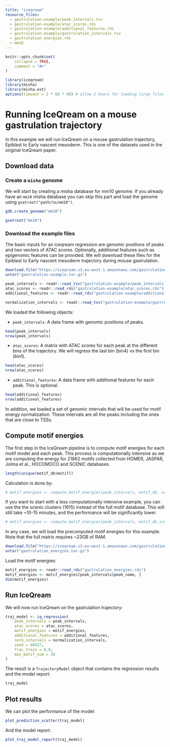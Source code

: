 ```yaml
---
title: "iceqream"
resource_files:
  - gastrulation-example/peak_intervals.tsv
  - gastrulation-example/atac_scores.rds
  - gastrulation-example/additional_features.rds
  - gastrulation-example/gastrulation_intervals.tsv  
  - gastrulation_energies.rds
  - mm10
---
```


```r
knitr::opts_chunk$set(
    collapse = TRUE,
    comment = "#>"
)
```

```r
library(iceqream)
library(misha)
library(misha.ext)
options(timeout = 2 * 60 * 60) # allow 2 hours for loading large files
```

# Running IceQream on a mouse gastrulation trajectory 

In this example we will run IceQream on a mouse gastrulation trajectory, Epiblast to Early nascent mesoderm. This is one of the datasets used in the original IceQream paper.

## Download data 

### Create a `misha` genome

We will start by creating a misha database for mm10 genome. If you already have an `mm10` misha database you can skip this part and load the genome using `gsetroot("path/to/mm10")`.

```r
gdb.create_genome("mm10")
```

```r
gsetroot("mm10")
```

### Download the example files

The basic inputs for an iceqream regression are genomic positions of peaks and two vectors of ATAC scores. Optionally, additional features such as epigenomic features can be provided. We will download these files for the Epiblast to Early nascent mesoderm trajectory during mouse gastrulation.

<!-- https://iceqream.s3.eu-west-1.amazonaws.com/gastrulation-example.tar.gz -->

```r
download.file("https://iceqream.s3.eu-west-1.amazonaws.com/gastrulation-example.tar.gz", "gastrulation-example.tar.gz")
untar("gastrulation-example.tar.gz")
```

```r
peak_intervals <- readr::read_tsv("gastrulation-example/peak_intervals.tsv", show_col_types = FALSE)
atac_scores <- readr::read_rds("gastrulation-example/atac_scores.rds")
additional_features <- readr::read_rds("gastrulation-example/additional_features.rds")

normalization_intervals <- readr::read_tsv("gastrulation-example/gastrulation_intervals.tsv", show_col_types = FALSE)
```

We loaded the following objects:

- `peak_intervals`: A data frame with genomic positions of peaks.

```r
head(peak_intervals)
nrow(peak_intervals)
```

- `atac_scores`: A matrix with ATAC scores for each peak at the different bins of the trajectory. We will regress the last bin (bin4) vs the first bin (bin1).

```r
head(atac_scores)
nrow(atac_scores)
```

- `additional_features`: A data frame with additional features for each peak. This is optional.

```r
head(additional_features)
nrow(additional_features)
```

In addition, we loaded a set of genomic intervals that will be used for motif energy normalization. These intervals are all the peaks including the ones that are close to TSSs.

## Compute motif energies 

The first step in the IceQream pipeline is to compute motif energies for each motif model and each peak. This process is computationally intensive as we are computing the energy for 21862 motifs collected from HOMER, JASPAR, Jolma et al., HOCOMOCO and SCENIC databases.

```r
length(unique(motif_db$motif))
```

Calculation is done by: 

```r
# motif_energies <- compute_motif_energies(peak_intervals, motif_db, normalization_intervals = normalization_intervals)
```

If you want to start with a less computationally intensive example, you can use the the scenic clusters (1615) instead of the full motif database. This will still take ~10-15 minutes, and the performance will be significantly lower.

```r
# motif_energies <- compute_motif_energies(peak_intervals, motif_db_scenic_clusters, normalization_intervals = normalization_intervals)
```

In any case, we will load the precomputed motif energies for this example. Note that the full matrix requires ~23GB of RAM.

```r
download.file("https://iceqream.s3.eu-west-1.amazonaws.com/gastrulation_energies.tar.gz", "gastrulation_energies.tar.gz")
untar("gastrulation_energies.tar.gz")
```

Load the motif energies:

```r
motif_energies <- readr::read_rds("gastrulation_energies.rds")
motif_energies <- motif_energies[peak_intervals$peak_name, ]
dim(motif_energies)
```

## Run IceQream

We will now run IceQream on the gastrulation trajectory:

```r
traj_model <- iq_regression(
    peak_intervals = peak_intervals,
    atac_scores = atac_scores,
    motif_energies = motif_energies,
    additional_features = additional_features,
    norm_intervals = normalization_intervals,
    seed = 60427,
    frac_train = 0.8,
    max_motif_num = 30
)
```

The result is a `TrajectoryModel` object that contains the regression results and the model report:

```r
traj_model
```

## Plot results

We can plot the performance of the model:

```r
plot_prediction_scatter(traj_model)
```

And the model report:

```r
plot_traj_model_report(traj_model)
```



